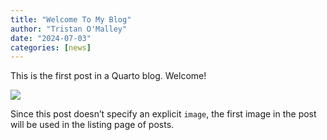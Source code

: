 ```yaml
---
title: "Welcome To My Blog"
author: "Tristan O'Malley"
date: "2024-07-03"
categories: [news]
---
```


This is the first post in a Quarto blog. Welcome!

![](thumbnail.jpg)

Since this post doesn't specify an explicit `image`, the first image in the post will be used in the listing page of posts.

